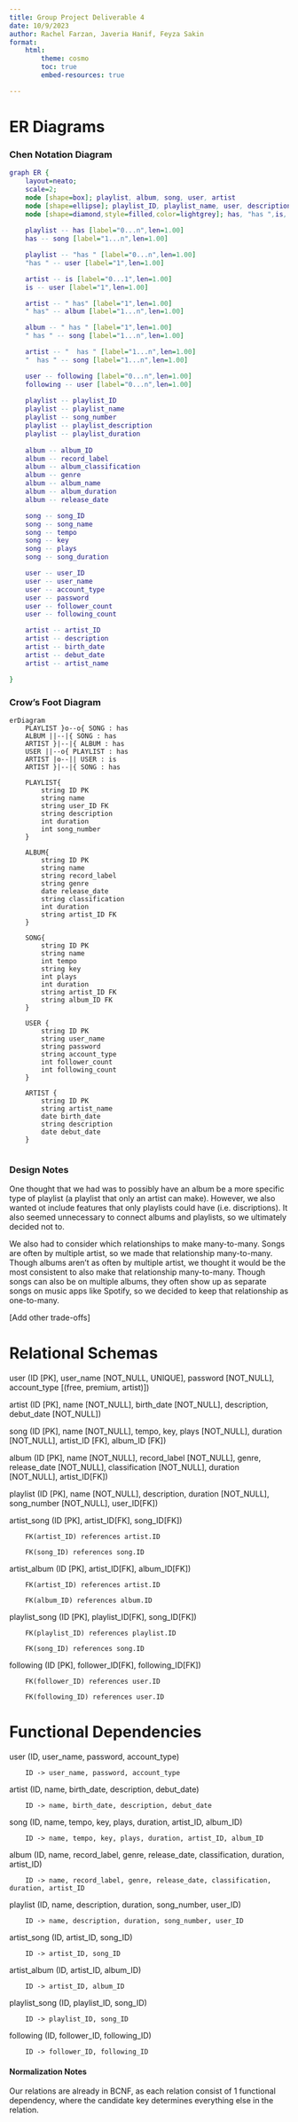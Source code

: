 ```yaml
---
title: Group Project Deliverable 4
date: 10/9/2023
author: Rachel Farzan, Javeria Hanif, Feyza Sakin
format:
    html:
        theme: cosmo
        toc: true
        embed-resources: true

---
```


# ER Diagrams
### Chen Notation Diagram

```dot
graph ER {
    layout=neato;
    scale=2;
    node [shape=box]; playlist, album, song, user, artist
    node [shape=ellipse]; playlist_ID, playlist_name, user, description, album_ID, album_name, record_label, genre, song_ID, song_name, tempo, key, user_ID, user_name, password, account_type, plays, song_number, album_classification, playlist_description, album_duration, song_duration, release_date, birth_date, debut_date,playlist_duration, artist_name, artist_ID, follower_count, following_count
    node [shape=diamond,style=filled,color=lightgrey]; has, "has ",is, " has", " has ", "  has ", following
    
    playlist -- has [label="0...n",len=1.00]
    has -- song [label="1...n",len=1.00]

    playlist -- "has " [label="0...n",len=1.00]
    "has " -- user [label="1",len=1.00]

    artist -- is [label="0...1",len=1.00]
    is -- user [label="1",len=1.00]

    artist -- " has" [label="1",len=1.00]
    " has" -- album [label="1...n",len=1.00]

    album -- " has " [label="1",len=1.00]
    " has " -- song [label="1...n",len=1.00]

    artist -- "  has " [label="1...n",len=1.00]
    "  has " -- song [label="1...n",len=1.00]

    user -- following [label="0...n",len=1.00]
    following -- user [label="0...n",len=1.00]
    
    playlist -- playlist_ID
    playlist -- playlist_name
    playlist -- song_number
    playlist -- playlist_description
    playlist -- playlist_duration
    
    album -- album_ID
    album -- record_label
    album -- album_classification
    album -- genre
    album -- album_name
    album -- album_duration
    album -- release_date

    song -- song_ID
    song -- song_name
    song -- tempo
    song -- key
    song -- plays
    song -- song_duration

    user -- user_ID
    user -- user_name
    user -- account_type
    user -- password
    user -- follower_count
    user -- following_count

    artist -- artist_ID
    artist -- description
    artist -- birth_date
    artist -- debut_date
    artist -- artist_name

} 
```

### Crow's Foot Diagram
```mermaid
erDiagram
    PLAYLIST }o--o{ SONG : has
    ALBUM ||--|{ SONG : has
    ARTIST }|--|{ ALBUM : has
    USER ||--o{ PLAYLIST : has
    ARTIST |o--|| USER : is
    ARTIST }|--|{ SONG : has

    PLAYLIST{
        string ID PK
        string name
        string user_ID FK
        string description
        int duration
        int song_number
    }

    ALBUM{
        string ID PK
        string name
        string record_label
        string genre
        date release_date
        string classification
        int duration
        string artist_ID FK
    }

    SONG{
        string ID PK
        string name
        int tempo
        string key
        int plays
        int duration
        string artist_ID FK
        string album_ID FK
    } 

    USER {
        string ID PK
        string user_name
        string password
        string account_type
        int follower_count
        int following_count
    }

    ARTIST {
        string ID PK
        string artist_name
        date birth_date
        string description
        date debut_date
    }


```

### Design Notes

One thought that we had was to possibly have an album be a more specific type of playlist (a playlist that only an artist can make). However, we also wanted ot include features that only playlists could have (i.e. discriptions). It also seemed unnecessary to connect albums and playlists, so we ultimately decided not to.

We also had to consider which relationships to make many-to-many. Songs are often by multiple artist, so we made that relationship many-to-many. Though albums aren't as often by multiple artist, we thought it would be the most consistent to also make that relationship many-to-many. Though songs can also be on multiple albums, they often show up as separate songs on music apps like Spotify, so we decided to keep that relationship as one-to-many.

[Add other trade-offs]

# Relational Schemas

user (ID [PK], user_name [NOT_NULL, UNIQUE], password [NOT_NULL], account_type [(free, premium, artist)])

artist (ID [PK], name [NOT_NULL], birth_date [NOT_NULL], description, debut_date [NOT_NULL])

song (ID [PK], name [NOT_NULL], tempo, key, plays [NOT_NULL], duration [NOT_NULL], artist_ID [FK], album_ID [FK])

album (ID [PK], name [NOT_NULL], record_label [NOT_NULL], genre, release_date [NOT_NULL], classification [NOT_NULL], duration [NOT_NULL], artist_ID[FK])

playlist (ID [PK], name [NOT_NULL], description, duration [NOT_NULL], song_number [NOT_NULL], user_ID[FK])

artist_song (ID [PK], artist_ID[FK], song_ID[FK])

        FK(artist_ID) references artist.ID

        FK(song_ID) references song.ID

artist_album (ID [PK], artist_ID[FK], album_ID[FK])

        FK(artist_ID) references artist.ID

        FK(album_ID) references album.ID

playlist_song (ID [PK], playlist_ID[FK], song_ID[FK])

        FK(playlist_ID) references playlist.ID
    
        FK(song_ID) references song.ID


following (ID [PK], follower_ID[FK], following_ID[FK])

        FK(follower_ID) references user.ID

        FK(following_ID) references user.ID

# Functional Dependencies

user (ID, user_name, password, account_type)

        ID -> user_name, password, account_type

artist (ID, name, birth_date, description, debut_date)

        ID -> name, birth_date, description, debut_date

song (ID, name, tempo, key, plays, duration, artist_ID, album_ID)

        ID -> name, tempo, key, plays, duration, artist_ID, album_ID

album (ID, name, record_label, genre, release_date, classification, duration, artist_ID)

        ID -> name, record_label, genre, release_date, classification, duration, artist_ID

playlist (ID, name, description, duration, song_number, user_ID)

        ID -> name, description, duration, song_number, user_ID

artist_song (ID, artist_ID, song_ID)

        ID -> artist_ID, song_ID

artist_album (ID, artist_ID, album_ID)

        ID -> artist_ID, album_ID

playlist_song (ID, playlist_ID, song_ID)

        ID -> playlist_ID, song_ID

following (ID, follower_ID, following_ID)

        ID -> follower_ID, following_ID

#### Normalization Notes

Our relations are already in BCNF, as each relation consist of 1 functional dependency, where the candidate key determines everything else in the relation.